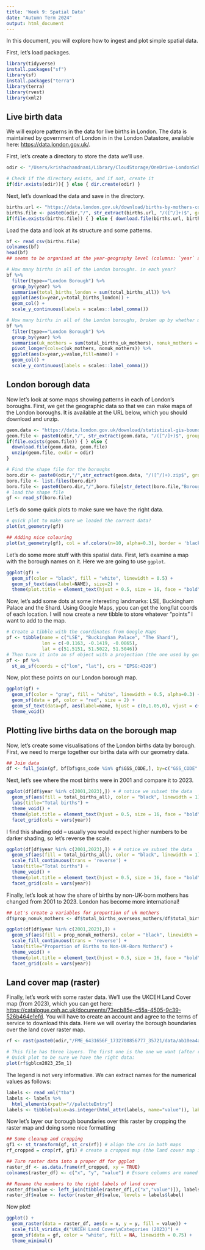 ```yaml
---
title: 'Week 9: Spatial Data'
date: "Autumn Term 2024"
output: html_document
---
```


In this document, you will explore how to ingest and plot simple spatial data. 

First, let's load packages.

```r
library(tidyverse)
install.packages("sf")
library(sf)
install.packages("terra")
library(terra)
library(rvest)
library(xml2)
```

## Live birth data

We will explore patterns in the data for live births in London. The data is maintained by government of London in in the London Datastore, available here: <https://data.london.gov.uk/>.

First, let's create a directory to store the data we'll use.

```r
odir <- "/Users/krishachandnani/Library/CloudStorage/OneDrive-LondonSchoolofEconomics/MY472/Website/week09/spatial" # Change this to a location on your computer

# Check if the directory exists, and if not, create it
if(dir.exists(odir)){ } else { dir.create(odir) }
```

Next, let's download the data and save in the directory.

```r
births.url <- "https://data.london.gov.uk/download/births-by-mothers-country-of-birth-in-london/df2c2591-c8df-4446-82b5-d518a73def17/births_by_mothers_country_of_birth_2001_to_2023.csv"
births.file <- paste0(odir,"/", str_extract(births.url, "/([^/]+)$", group=1))
if(file.exists(births.file)) { } else { download.file(births.url, births.file) }
```

Load the data and look at its structure and some patterns.

```r
bf <- read_csv(births.file)
colnames(bf)
head(bf)
## seems to be organised at the year-geography level (columns: `year` and `gss_code`)

# How many births in all of the London boroughs. in each year?
bf %>%
  filter(type=="London Borough") %>% 
  group_by(year) %>%
  summarise(total_births_london = sum(total_births_all)) %>%
  ggplot(aes(x=year,y=total_births_london)) + 
  geom_col() + 
  scale_y_continuous(labels = scales::label_comma())
```

```r
# How many births in all of the London boroughs, broken up by whether mother was UK born?
bf %>%
  filter(type=="London Borough") %>% 
  group_by(year) %>%
  summarise(uk_mothers = sum(total_births_uk_mothers), nonuk_mothers = sum(total_births_overseas_mothers)) %>%
  pivot_longer(cols=c(uk_mothers, nonuk_mothers)) %>%
  ggplot(aes(x=year,y=value,fill=name)) + 
  geom_col() + 
  scale_y_continuous(labels = scales::label_comma())
```

## London borough data

Now let's look at some maps showing patterns in each of London's boroughs. First, we get the geographic data so that we can make maps of the London boroughs. It is available at the URL below, which you should download and unzip.

```r
geom.data <- "https://data.london.gov.uk/download/statistical-gis-boundary-files-london/9ba8c833-6370-4b11-abdc-314aa020d5e0/statistical-gis-boundaries-london.zip"
geom.file <- paste0(odir,"/", str_extract(geom.data, "/([^/]+)$", group=1))
if(file.exists(geom.file)) { } else { 
  download.file(geom.data, geom.file) 
  unzip(geom.file, exdir = odir)
}

# Find the shape file for the boroughs
boro.dir <- paste0(odir,"/",str_extract(geom.data, "/([^/]+).zip$", group=1),"/ESRI") 
boro.file <- list.files(boro.dir)
boro.file <- paste0(boro.dir,"/",boro.file[str_detect(boro.file,"Borough") & str_detect(boro.file,".shp$")])
# load the shape file
gf <- read_sf(boro.file)
```

Let's do some quick plots to make sure we have the right data.

```r
# quick plot to make sure we loaded the correct data?
plot(st_geometry(gf))

## Adding nice colouring
plot(st_geometry(gf), col = sf.colors(n=10, alpha=0.3), border = 'black', axes = TRUE)
```

Let's do some more stuff with this spatial data. First, let's examine a map with the borough names on it. Here we are going to use `ggplot`.

```r
ggplot(gf) + 
  geom_sf(color = "black", fill = "white", linewidth = 0.5) + 
  geom_sf_text(aes(label=NAME), size=2) +
  theme(plot.title = element_text(hjust = 0.5, size = 16, face = "bold"))
```

Now, let's add some dots at some interesting landmarks: LSE, Buckingham Palace and the Shard. Using Google Maps, ypou can get the long/lat coords of each location. I will now create a new tibble to store whatever "points" I want to add to the map. 

```r
# Create a tibble with the coordinates from Google Maps
pf <- tibble(name = c("LSE", "Buckingham Palace", "The Shard"), 
             lon = c(-0.1163, -0.1419, -0.0865), 
             lat = c(51.5151, 51.5022, 51.5046))
# Then turn it into an sf object with a projection (the one used by google maps is EPSG:4326)
pf <- pf %>%
  st_as_sf(coords = c("lon", "lat"), crs = "EPSG:4326")
```

Now, plot these points on our London borough map.

```r
ggplot(gf) + 
  geom_sf(color = "gray", fill = "white", linewidth = 0.5, alpha=0.3) + 
  geom_sf(data = pf, color = "red", size = 2) +
  geom_sf_text(data=pf, aes(label=name, hjust = c(0,1.05,0), vjust = c(-1,1,1.6)), size=4) +
  theme_void()
```

## Plotting live births data on the borough map

Now, let's create some visualisations of the London births data by borough. First, we need to merge together our births data with our geometry data.

```r
## Join data
df <- full_join(gf, bf[bf$gss_code %in% gf$GSS_CODE,], by=c("GSS_CODE" = "gss_code"))
```

Next, let's see where the most births were in 2001 and compare it to 2023.

```r
ggplot(df[df$year %in% c(2001,2023),]) + # notice we subset the data
  geom_sf(aes(fill = total_births_all), color = "black", linewidth = 1) + 
  labs(title="Total births") + 
  theme_void() +
  theme(plot.title = element_text(hjust = 0.5, size = 16, face = "bold")) + 
  facet_grid(cols = vars(year))
```

I find this shading odd -- usually you would expect higher numbers to be darker shading, so let's reverse the scale.

```r
ggplot(df[df$year %in% c(2001,2023),]) + # notice we subset the data
  geom_sf(aes(fill = total_births_all), color = "black", linewidth = 1) + 
  scale_fill_continuous(trans = 'reverse') + 
  labs(title="Total births") + 
  theme_void() +
  theme(plot.title = element_text(hjust = 0.5, size = 16, face = "bold")) + 
  facet_grid(cols = vars(year))
```

Finally, let's look at how the share of births by non-UK-born mothers has changed from 2001 to 2023. London has become more international!

```r
## Let's create a variables for proportion of uk mothers
df$prop_nonuk_mothers <- df$total_births_overseas_mothers/df$total_births_all

ggplot(df[df$year %in% c(2001,2023),]) +
  geom_sf(aes(fill = prop_nonuk_mothers), color = "black", linewidth = 1) + 
  scale_fill_continuous(trans = 'reverse') + 
  labs(title="Proportion of Births to Non-UK-Born Mothers") + 
  theme_void() +
  theme(plot.title = element_text(hjust = 0.5, size = 16, face = "bold")) + 
  facet_grid(cols = vars(year))

```

## Land cover map (raster)

Finally, let's work with some raster data. We'll use the UKCEH Land Cover map (from 2023), which you can get here: <https://catalogue.ceh.ac.uk/documents/73ecb85e-c55a-4505-9c39-526b464e1efd>. You will have to create an account and agree to the terms of service to download this data. Here we will overlay the borough boundaries over the land cover raster map. 

```r
rf <- rast(paste0(odir,"/FME_6431656F_1732708856777_35721/data/ab10ea4a-1788-4d25-a6df-f1aff829dfff/gblcm2023_25m.tif"))

# This file has three layers. The first one is the one we want (after reading the docs): `gblcm2023_25m_1`
# Quick plot to be sure we have the right data:
plot(rf$gblcm2023_25m_1) 
```

The legend is not very informative. We can extract names for the numerical values as follows:

```r
labels <- read_xml("tba")
labels <- labels %>% 
  html_elements(xpath="//paletteEntry")
labels <- tibble(value=as.integer(html_attr(labels, name="value")), label=html_attr(labels,name="label"))
```

Now let's layer our borough boundaries over this raster by cropping the raster map and doing some nice formatting

```r
## Some cleanup and cropping
gf1 <- st_transform(gf, st_crs(rf)) # align the crs in both maps
rf_cropped = crop(rf, gf1) # create a cropped map (the land cover map is national)

## Turn raster data into a proper df for ggplot
raster_df <- as.data.frame(rf_cropped, xy = TRUE)
colnames(raster_df) <- c("x", "y", "value") # Ensure columns are named appropriately

## Rename the numbers to the right labels of land cover
raster_df$value <- left_join(tibble(raster_df[,c("x","value")]), labels)$label
raster_df$value <- factor(raster_df$value, levels = labels$label)
```

Now plot!

```r
ggplot() +
  geom_raster(data = raster_df, aes(x = x, y = y, fill = value)) +
  scale_fill_viridis_d("UKCEH Land Cover\nCategories (2023)") +
  geom_sf(data = gf, color = "white", fill = NA, linewidth = 0.75) + 
  theme_minimal()
```
